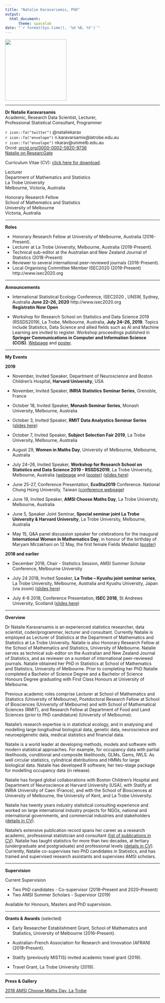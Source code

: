 ```yaml
---
title: "Natalie Karavarsamis, PhD"
output: 
  html_document:
      theme: spacelab
date: "`r format(Sys.time(), '%d %B, %Y')`"      
---
```


<img src= "https://github.com/natalie-karavarsamis/natalie-karavarsamis.github.io/blob/master/Staff_pic.png?raw=true" style="width: 200px;"/>

[//]: # (<img src= "https://github.com/natalie-karavarsamis/natalie-karavarsamis.github.io/blob/master/IMG_1726.jpg?raw=true" style="width: 200px;"/>)

---

**Dr Natalie Karavarsamis** <br>
Academic, Research Data Scientist, Lecturer, <br>
Professional Statistical Consultant, Programmer


`r icon::fa("twitter")`  @nataliekarav <br>
`r icon::fa("envelope")` n.karavarsamis@latrobe.edu.au <br>
`r icon::fa("envelope")` nkarav@unimelb.edu.au <br>
Orcid: [orcid.org/0000-0002-5920-9736](https://orcid.org/0000-0002-5920-9736) <br>
[Natalie on ResearcGate](https://www.researchgate.net/profile/Natalie_Karavarsamis)

Curriculum Vitae (CV): [click here for download](Karavarsamis_master_CV.pdf).

Lecturer  <br>
Department of Mathematics and Statistics <br>
La Trobe University <br>
Melbourne, Victoria, Australia <br>

Honorary Research Fellow <br>
School of Mathematics and Statistics <br>
University of Melbourne <br>
Victoria, Australia <br>



---

**Roles**

* Honorary Research Fellow at University of Melbourne, Australia (2016-Present).
* Lecturer at La Trobe University, Melbourne, Australia (2018-Present).
* Technical sub-editor at the Australian and New Zealand Journal of Statistics (2018-Present) 
* Reviewer to several international peer-reviewed journals (2018-Present). 
* Local Organising Committee Member ISEC2020 (2019-Present) http://www.isec2020.org 

---

**Announcements** 

* International Statistical Ecology Conference, ISEC2020 , UNSW, Sydney, Australia **June 22--26, 2020** http://www.isec2020.org <br> **Registratin Now Open** 


* Workshop for Research School on Statistics and Data Science 2019 (RSSDS2019), La Trobe, Melbourne, Australia, **July 24--26, 2019**.  Topics include Statistics, Data Science and allied fields such as AI and Machine Learning are invited to register.
Workshop proceedings published in **Springer Communications in Computer and Information Science (CCIS)**. 
[Webpage]( https://sites.google.com/view/rssds2019/home) and 
[poster](Call_for_papers_poster.pdf).


---

**My Events**

**2019**

* November, Invited Speaker, Department of Neuroscience and Boston Children's Hospital, **Harvard University**, USA

* November, Invited Speaker, **INRIA Statistics Seminar Series**, Grenoble, France 

* October 18, Invited Speaker, **Monash Seminar Series**, Monash University, Melbourne, Australia 

* October 3, Invited Speaker, **RMIT Data Analystics Seminar Series** ([slides here](RMIT-Karavarsamis-2019.pdf))

* October 7, Invited Speaker, **Subject Selection Fair 2019**, La Trobe University, Melbourne, Australia

* August 29, **Women in Maths Day**, University of Melbourne, Melbourne, Australia 

* July 24--26, Invited Speaker, **Workshop for Research School on Statistics and Data Science 2019 - RSSDS2019**, La Trobe University, Melbourne, Australia ([webpage]( https://sites.google.com/view/rssds2019/home) and 
([poster](Call_for_papers_poster.pdf)) ([slides here](RSSDS-workshop-2019.pdf))

* June 25-27, Conference Presentation, **EcoSta2019** Conference. National Chung Hsing University, Taiwan ([conference webpage](http://cmstatistics.org/EcoSta2019/index.php))

* June 19, Invited Speaker, **AMSI Choose Maths Day**, La Trobe University, Melbourne, Australia

* June 5, Speaker Joint Seminar, **Special seminar joint La Trobe University & Harvard University**, La Trobe University, Melbourne, Australia

* May 15, Q&A panel discussion speaker for celebrations for the inaugural **International Women in Mathematics Day**, in honour of the birthday of Maryam Mirzakhani on 12 May, the first female Fields Medalist
([poster](WomenInMathsPublicLecture.pdf))


**2018 and earlier**

* December 2018, Chair - Statistics Session, AMSI Summer Scholar Conference, Melbourne University

* July 24 2018, Invited Speaker, **La Trobe -- Kyushu joint seminar series**, La Trobe University, Melbourne, Australia and Kyushu University, Japan (via zoom) ([slides here](Score-Test-2018_Presentation_Kyushu.pdf))

* July 4-6 2018, Conference Presentation, **ISEC 2018**, St Andrews University, Scotland ([slides here](thu-c-2-karavarsamis-2348.pdf))



---

**Overview**

Dr Natalie Karavarsamis is an experienced statistics researcher, data scientist, coder/programmer, lecturer and consultant. Currently Natalie is employed as Lecturer of Statistics at the Department of Mathematics and Statistics at La Trobe University. Natalie is also Honorary Research Fellow at the School of Mathematics and Statistics, University of Melbourne. Natalie serves as technical sub-editor on the Australian and New Zealand Journal of Statistics, and as reviewer on a number of international peer-reviewed journals. Natalie obtained her PhD in Statistics at School of Mathematics and Statistics, University of Melbourne. Prior to completing her PhD Natalie completed a Bachelor of Science Degree and a Bachelor of Science Honours Degree graduating with First Class Honours at University of Melbourne.

Previous academic roles comprise Lecturer at School of Mathematics and Statistics (University of Melbourne), Postdoctoral Research Fellow at School of Biosciences (University of Melbourne) and with School of Mathematical Sciences (RMIT), and Research Fellow at Department of Food and Land Sciences (prior to PhD candidature) (University of Melbourne).

Natalie’s research expertise is in statistical ecology, and in analysing and modelling large longitudinal biological data, genetic data, neuroscience and neuroepigenetic data, medical statistics and financial data. 

Natalie is a world leader at developing methods, models and software with modern statistical approaches. For example, for occupancy data with partial likelihoods, conditional and composite likelihoods, GLMs, Gams, IWLS. As well circular statistics, cylindrical distributions and HMMs for large biological data. Natalie has developed R software; her two-stage package for modelling occupancy data (in release). 

Natalie has forged global collaborations with Boston Children’s Hospital and Department of Neuroscience at Harvard University (USA), with Statify at INRIA University of Caen (France), and with the School of Biosciences at University of Melbourne, the University of Kent, and La Trobe University. 

Natalie has twenty years industry statistical consulting experience and worked on large international industry projects for NGOs, national and international governments, and commercial industries and stakeholders ([details in CV](Karavarsamis_master_CV.pdf)). 

Natalie’s extensive publication record spans her career as a research academic, professional statistician and consultant ([list of publications in CV](Karavarsamis_master_CV.pdf)). Natalie has taught statistics for more than two decades, at tertiary (undergraduate and postgraduate) and professional levels ([details in CV](Karavarsamis_master_CV.pdf)). Currently, Natalie co-supervises two PhD candidates in Statistics, and has trained and supervised research assistants and supervises AMSI scholars.


---

**Supervision** 

Current Supervision

* Two PhD candidates - Co-supervisor (2018--Present and 2020--Present) <br>
* Two AMSI Summer Scholars - Supervisor (2019)

Available for Honours, Masters and PhD supervision.

---

**Grants & Awards** (selected)

* Early Researcher Establishment Grant, School of Mathematics and Statistics, University of Melbourne (2016--Present).

* Australian-French Association for Research and Innovation (AFRAN) (2018--Present). 

* Statify (previously MISTIS) invited academic travel grant (2019).

* Travel Grant, La Trobe University (2019).

---

**Press & Gallery**

[2018 AMSI Choose Maths Day, La Trobe](CHOOSEMATHS_comes_to_La_Trobe-Intranet.pdf)

---


